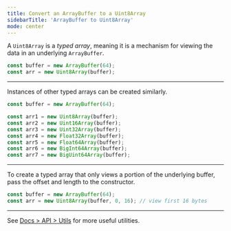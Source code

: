 ```yaml
---
title: Convert an ArrayBuffer to a Uint8Array
sidebarTitle: 'ArrayBuffer to Uint8Array'
mode: center
---
```


A `Uint8Array` is a _typed array_, meaning it is a mechanism for viewing the data in an underlying `ArrayBuffer`.

```ts
const buffer = new ArrayBuffer(64);
const arr = new Uint8Array(buffer);
```

---

Instances of other typed arrays can be created similarly.

```ts
const buffer = new ArrayBuffer(64);

const arr1 = new Uint8Array(buffer);
const arr2 = new Uint16Array(buffer);
const arr3 = new Uint32Array(buffer);
const arr4 = new Float32Array(buffer);
const arr5 = new Float64Array(buffer);
const arr6 = new BigInt64Array(buffer);
const arr7 = new BigUint64Array(buffer);
```

---

To create a typed array that only views a portion of the underlying buffer, pass the offset and length to the constructor.

```ts
const buffer = new ArrayBuffer(64);
const arr = new Uint8Array(buffer, 0, 16); // view first 16 bytes
```

---

See [Docs > API > Utils](https://bun.com/docs/api/utils) for more useful utilities.
